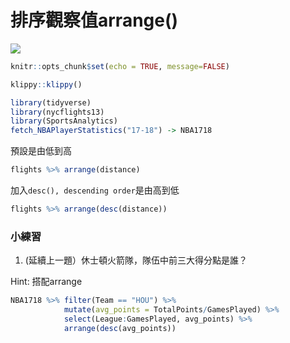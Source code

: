 # 排序觀察值arrange()

![](./graph/arrange.png)

```r
knitr::opts_chunk$set(echo = TRUE, message=FALSE)
```

```r
klippy::klippy()
```

```r
library(tidyverse)
library(nycflights13)
library(SportsAnalytics)
fetch_NBAPlayerStatistics("17-18") -> NBA1718
```

預設是由低到高
```r
flights %>% arrange(distance)
```

加入`desc(), descending order`是由高到低
```r
flights %>% arrange(desc(distance))
```

### 小練習{-}
1. (延續上一題）休士頓火箭隊，隊伍中前三大得分點是誰？

Hint: 搭配arrange
```r
NBA1718 %>% filter(Team == "HOU") %>%
            mutate(avg_points = TotalPoints/GamesPlayed) %>% 
            select(League:GamesPlayed, avg_points) %>% 
            arrange(desc(avg_points))
```

